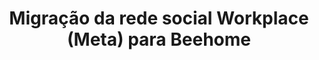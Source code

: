 ---
title: "Migração da rede social Workplace (Meta) para Beehome"
publishedAt: "2025-01-30"
summary: "Implantação em substituição da Redes Social corporativa, acompanhamento e gestão da equipe técnica e fluxos de migração."
images:
  
team:
  - name: "Hugo Dias"
    role: "Software Engineer"
    avatar: "/images/avatar.jpg"
    linkedIn: "https://www.linkedin.com/company/once-ui/"
  - name: "Pernambucanas"
    role: "Loja"
    avatar: "/images/logo/pnb_logo.png"
    linkedIn: ""
  - name: "Beehome"
    role: "Loja"
    avatar: "/images/logo/beehome.png"
    linkedIn: ""
---